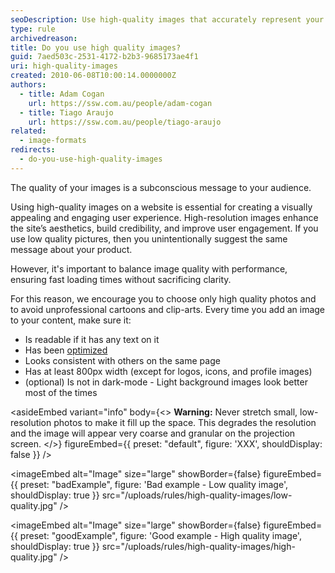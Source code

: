 ```yaml
---
seoDescription: Use high-quality images that accurately represent your product to avoid degrading its perceived value and to match user intent.
type: rule
archivedreason:
title: Do you use high quality images?
guid: 7aed503c-2531-4172-b2b3-9685173ae4f1
uri: high-quality-images
created: 2010-06-08T10:00:14.0000000Z
authors:
  - title: Adam Cogan
    url: https://ssw.com.au/people/adam-cogan
  - title: Tiago Araujo
    url: https://ssw.com.au/people/tiago-araujo
related:
  - image-formats
redirects:
  - do-you-use-high-quality-images
---
```


The quality of your images is a subconscious message to your audience.

Using high-quality images on a website is essential for creating a visually appealing and engaging user experience. High-resolution images enhance the site’s aesthetics, build credibility, and improve user engagement. If you use low quality pictures, then you unintentionally suggest the same message about your product.

However, it's important to balance image quality with performance, ensuring fast loading times without sacrificing clarity.

For this reason, we encourage you to choose only high quality photos and to avoid unprofessional cartoons and clip-arts.
Every time you add an image to your content, make sure it:

* Is readable if it has any text on it
* Has been [optimized](optimize-your-images)
* Looks consistent with others on the same page
* Has at least 800px width (except for logos, icons, and profile images)
* (optional) Is not in dark-mode - Light background images look better most of the times

<asideEmbed
  variant="info"
  body={<>
    **Warning:** Never stretch small, low-resolution photos to make it fill up the space. This degrades the resolution and the image will appear very coarse and granular on the projection screen.
  </>}
  figureEmbed={{
    preset: "default",
    figure: 'XXX',
    shouldDisplay: false
  }}
/>

<imageEmbed
  alt="Image"
  size="large"
  showBorder={false}
  figureEmbed={{
    preset: "badExample",
    figure: 'Bad example - Low quality image',
    shouldDisplay: true
  }}
  src="/uploads/rules/high-quality-images/low-quality.jpg"
/>

<imageEmbed
  alt="Image"
  size="large"
  showBorder={false}
  figureEmbed={{
    preset: "goodExample",
    figure: 'Good example - High quality image',
    shouldDisplay: true
  }}
  src="/uploads/rules/high-quality-images/high-quality.jpg"
/>
